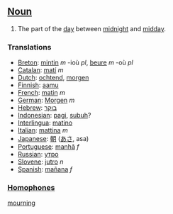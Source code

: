 ==[[Noun]]==

#The part of the [[day]] between [[midnight]] and [[midday]].

===Translations===
*[[Breton]]: [[mintin]] ''m'' -ioù ''pl'', [[beure]] ''m'' -où ''pl''
*[[Catalan]]: [[matí]] ''m''
*[[Dutch]]: [[ochtend]], [[morgen]]
*[[Finnish]]: [[aamu]]
*[[French]]: [[matin]] ''m''
*[[German]]: [[Morgen]] ''m''
*[[Hebrew]]: [[בוקר]]
*[[Indonesian]]: [[pagi]], [[subuh]]?
*[[Interlingua]]: [[matino]]
*[[Italian]]: [[mattina]] ''m''
*[[Japanese]]: [[朝]] ([[あさ]], asa)
*[[Portuguese]]: [[manhã]] ''f''
*[[Russian]]: [[утро]]
*[[Slovene]]: [[jutro]] ''n''
*[[Spanish]]: [[mañana]] ''f''

===[[Homophone]]s===
[[mourning]]